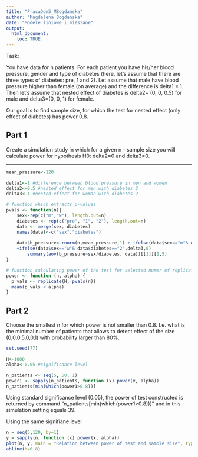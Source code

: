 ```yaml
---
title: "PracaDom5_MBogdańska"
author: "Magdalena Bogdańska"
date: "Modele liniowe i mieszane"
output: 
  html_document:
    toc: TRUE
---
```


Task:

You have data for n patients. For each patient you have his/her blood pressure, gender and type of diabetes (here, let's assume that there are three types of diabetes: pre, 1 and 2). Let assume that male have blood pressure higher than female (on average) and the difference is delta1 = 1. Then let's assume that nested effect of diabetes is delta2= (0, 0, 0.5) for male and delta3=(0, 0, 1) for female.

Our goal is to find sample size, for which the test for nested effect (only effect of diabetes) has power 0.8.

## Part 1
Create a simulation study in which for a given n - sample size you will calculate power for hypothesis H0: delta2=0 and delta3=0.

-------------------------------------------------------------------------------------------
```r
mean_pressure<-120

delta1<-1 #difference between blood pressure in men and women
delta2<-0.5 #nested effect for men with diabetes 2
delta3<-1 #nested effect for woman with diabetes 2

# function which extracts p-values 
pvals <- function(n){
    sex<-rep(c("m","w"), length.out=n)
    diabetes <- rep(c("pre", "1", "2"), length.out=n)
    data <- merge(sex, diabetes)
    names(data)<-c("sex","diabetes")
    
    data$b_pressure<-rnorm(n,mean_pressure,1) + ifelse(data$sex=="m"& data$diabetes=="2",delta1+delta2,delta1)
    +ifelse(data$sex=="w"& data$diabetes=="2",delta3,0)
        summary(aov(b_pressure~sex/diabetes, data))[[1]][1,5]
}

# function calculating power of the test for selected numer of replications (H)
power <- function (n, alpha) {
  p_vals <- replicate(H, pvals(n))
  mean(p_vals < alpha)
}

```

## Part 2
Choose the smallest n for which power is not smaller than 0.8. I.e. what is the minimal number of patients that allows to detect effect of the size (0,0,0.5,0,0,1) with probability larger than 80%.
```r
set.seed(77)

H<-1000
alpha<-0.05 #significance level

n_patients <- seq(5, 50, 1)
power1 <- sapply(n_patients, function (x) power(x, alpha))
n_patients[min(which(power1>0.8))]
```

Using standard significance level (0.05), the power of test constructed is returned by command "n_patients[min(which(power1>0.8))]" and in this simulation setting equals 39.

Using the same signifiane level 
```r
n = seq(5,120, by=1)
y = sapply(n, function (x) power(x, alpha))
plot(n, y, main = "Relation between power of test and sample size", type = "l")
abline(h=0.8)
```
